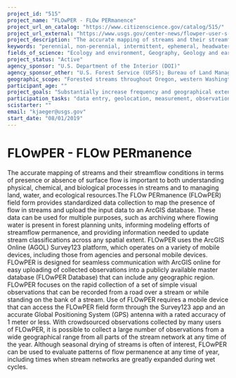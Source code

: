 ```yaml
---
project_id: "515"
project_name: "FLOwPER - FLOw PERmanence"
project_url_on_catalog: "https://www.citizenscience.gov/catalog/515/"
project_url_external: "https://www.usgs.gov/center-news/flowper-user-s-guide-collection-flow-permanence-field-observations"
project_description: "The accurate mapping of streams and their streamflow conditions in terms of presence or absence of surface flow is important to both understanding physical, chemical, and biological processes in streams and to managing land, water, and ecological resources.The FLOw PERmanence (FLOwPER) field form provides standardized data collection to map the presence of flow in streams and upload the input data to an ArcGIS database. These data can be used for multiple purposes, such as archiving where flowing water is present in forest planning units, informing modeling efforts of streamflow permanence, and providing information needed to update stream classifications across any spatial extent. FLOwPER uses the ArcGIS Online (AGOL) Survey123 platform, which operates on a variety of mobile devices, including those from agencies and personal mobile devices. FLOwPER is designed for seamless communication with ArcGIS online for easy uploading of collected observations into a publicly available master database (FLOwPER Database) that can include any geographic region. FLOwPER focuses on the rapid collection of a set of simple visual observations that can be recorded from a road over a stream or while standing on the bank of a stream. Use of FLOwPER requires a mobile device that can access the FLOwPER field form through the Survey123 app and an accurate Global Positioning System (GPS) antenna with a rated accuracy of 1 meter or less. With crowdsourced observations collected by many users of FLOwPER, it is possible to collect a large number of observations from a wide geographical range from all parts of the stream network at any time of the year. Although seasonal drying of streams is often of interest, FLOwPER can be used to evaluate patterns of flow permanence at any time of year, including times when stream networks are greatly expanded during wet cycles."
keywords: "perennial, non-perennial, intermittent, ephemeral, headwaters"
fields_of_science: "Ecology and environment, Geography, Geology and earth science, Nature and outdoors"
project_status: "Active"
agency_sponsor: "U.S. Department of the Interior (DOI)"
agency_sponsor_other: "U.S. Forest Service (USFS); Bureau of Land Management (BLM)"
geographic_scope: "Forested streams throughout Oregon, western Washington, and Idaho, but can occur anywhere"
participant_age: ""
project_goals: "Substantially increase frequency and geographical extent of data collection of streamflow conditions in what has been historically data sparse regions of the river network"
participation_tasks: "data entry, geolocation, measurement, observation, photography, site selection and/or description"
scistarter: ""
email: "kjaeger@usgs.gov"
start_date: "08/01/2019"
---
```


# FLOwPER - FLOw PERmanence

The accurate mapping of streams and their streamflow conditions in terms of presence or absence of surface flow is important to both understanding physical, chemical, and biological processes in streams and to managing land, water, and ecological resources.The FLOw PERmanence (FLOwPER) field form provides standardized data collection to map the presence of flow in streams and upload the input data to an ArcGIS database. These data can be used for multiple purposes, such as archiving where flowing water is present in forest planning units, informing modeling efforts of streamflow permanence, and providing information needed to update stream classifications across any spatial extent. FLOwPER uses the ArcGIS Online (AGOL) Survey123 platform, which operates on a variety of mobile devices, including those from agencies and personal mobile devices. FLOwPER is designed for seamless communication with ArcGIS online for easy uploading of collected observations into a publicly available master database (FLOwPER Database) that can include any geographic region. FLOwPER focuses on the rapid collection of a set of simple visual observations that can be recorded from a road over a stream or while standing on the bank of a stream. Use of FLOwPER requires a mobile device that can access the FLOwPER field form through the Survey123 app and an accurate Global Positioning System (GPS) antenna with a rated accuracy of 1 meter or less. With crowdsourced observations collected by many users of FLOwPER, it is possible to collect a large number of observations from a wide geographical range from all parts of the stream network at any time of the year. Although seasonal drying of streams is often of interest, FLOwPER can be used to evaluate patterns of flow permanence at any time of year, including times when stream networks are greatly expanded during wet cycles.
